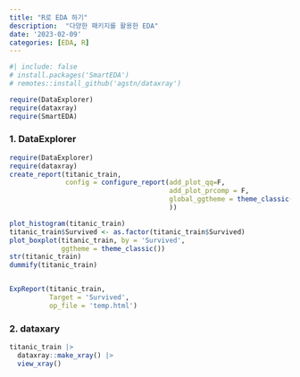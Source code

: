 ```yaml
---
title: "R로 EDA 하기"
description:  "다양한 패키지를 활용한 EDA"
date: '2023-02-09'
categories: [EDA, R]
---
```


```r
#| include: false
# install.packages('SmartEDA')
# remotes::install_github('agstn/dataxray')

require(DataExplorer)
require(dataxray)
require(SmartEDA)

```

### 1. DataExplorer

```r
require(DataExplorer)
require(dataxray)
create_report(titanic_train, 
              config = configure_report(add_plot_qq=F,
                                        add_plot_prcomp = F,
                                        global_ggtheme = theme_classic(),
                                        ))

plot_histogram(titanic_train)
titanic_train$Survived <- as.factor(titanic_train$Survived)
plot_boxplot(titanic_train, by = 'Survived',
             ggtheme = theme_classic())
str(titanic_train)
dummify(titanic_train)


ExpReport(titanic_train,
          Target = 'Survived',
          op_file = 'temp.html')

```

### 2. dataxary

```r


titanic_train |> 
  dataxray::make_xray() |> 
  view_xray()
```
